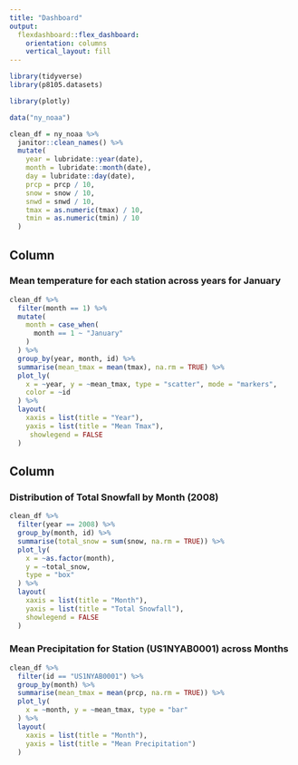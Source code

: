 ```yaml
---
title: "Dashboard"
output: 
  flexdashboard::flex_dashboard:
    orientation: columns
    vertical_layout: fill
---
```


```r
library(tidyverse)
library(p8105.datasets)

library(plotly)
```

```r
data("ny_noaa")

clean_df = ny_noaa %>% 
  janitor::clean_names() %>% 
  mutate(
    year = lubridate::year(date),
    month = lubridate::month(date),
    day = lubridate::day(date),
    prcp = prcp / 10,
    snow = snow / 10,
    snwd = snwd / 10,
    tmax = as.numeric(tmax) / 10,
    tmin = as.numeric(tmin) / 10
  )
```


Column {data-width=650}
-----------------------------------------------------------------------

### Mean temperature for each station across years for January

```r
clean_df %>% 
  filter(month == 1) %>% 
  mutate(
    month = case_when(
      month == 1 ~ "January"
    )
  ) %>% 
  group_by(year, month, id) %>% 
  summarise(mean_tmax = mean(tmax), na.rm = TRUE) %>% 
  plot_ly(
    x = ~year, y = ~mean_tmax, type = "scatter", mode = "markers",
    color = ~id
  ) %>% 
  layout(
    xaxis = list(title = "Year"),
    yaxis = list(title = "Mean Tmax"),
     showlegend = FALSE
  )
```


Column {data-width=350}
-----------------------------------------------------------------------

### Distribution of Total Snowfall by Month (2008)

```r
clean_df %>% 
  filter(year == 2008) %>%
  group_by(month, id) %>% 
  summarise(total_snow = sum(snow, na.rm = TRUE)) %>% 
  plot_ly(
    x = ~as.factor(month),
    y = ~total_snow,
    type = "box"
  ) %>%
  layout(
    xaxis = list(title = "Month"),
    yaxis = list(title = "Total Snowfall"),
    showlegend = FALSE
  )

```

### Mean Precipitation for Station (US1NYAB0001) across Months

```r
clean_df %>% 
  filter(id == "US1NYAB0001") %>% 
  group_by(month) %>% 
  summarise(mean_tmax = mean(prcp, na.rm = TRUE)) %>% 
  plot_ly(
    x = ~month, y = ~mean_tmax, type = "bar"
  ) %>% 
  layout(
    xaxis = list(title = "Month"),
    yaxis = list(title = "Mean Precipitation")
  )
```
